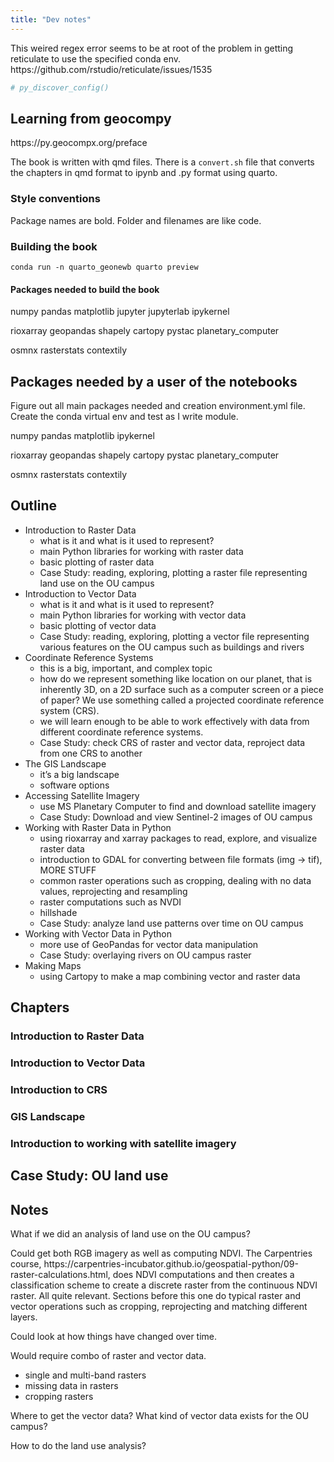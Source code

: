 ```yaml
---
title: "Dev notes"
---
```


This weired regex error seems to be at root of the problem in getting reticulate to 
use the specified conda env. https://github.com/rstudio/reticulate/issues/1535

```r
# py_discover_config()
```

## Learning from geocompy

https://py.geocompx.org/preface

The book is written with qmd files. 
There is a `convert.sh` file that converts the chapters in qmd format to ipynb
and .py format using quarto.

### Style conventions

Package names are bold.
Folder and filenames are like code.

### Building the book

```
conda run -n quarto_geonewb quarto preview
```

#### Packages needed to build the book

numpy
pandas
matplotlib
jupyter
jupyterlab
ipykernel

rioxarray
geopandas
shapely
cartopy
pystac
planetary_computer

osmnx
rasterstats
contextily



## Packages needed by a user of the notebooks

Figure out all main packages needed and creation environment.yml file. Create
the conda virtual env and test as I write module.

numpy
pandas
matplotlib
ipykernel

rioxarray
geopandas
shapely
cartopy
pystac
planetary_computer

osmnx
rasterstats
contextily

## Outline

* Introduction to Raster Data
  - what is it and what is it used to represent?
  - main Python libraries for working with raster data
  - basic plotting of raster data
  - Case Study: reading, exploring, plotting a raster file representing land use on the OU campus

* Introduction to Vector Data
  - what is it and what is it used to represent?
  - main Python libraries for working with vector data
  - basic plotting of vector data
  - Case Study: reading, exploring, plotting a vector file representing various features on the OU campus such as buildings and rivers

* Coordinate Reference Systems
  - this is a big, important, and complex topic
  - how do we represent something like location on our planet, that is inherently 3D, on a 2D surface such as a computer screen or a piece of paper? We use something called a projected coordinate reference system (CRS).
  - we will learn enough to be able to work effectively with data from different coordinate reference systems.
  - Case Study: check CRS of raster and vector data, reproject data from one CRS to another

* The GIS Landscape
  - it's a big landscape
  - software options

* Accessing Satellite Imagery
  - use MS Planetary Computer to find and download satellite imagery
  - Case Study: Download and view Sentinel-2 images of OU campus

* Working with Raster Data in Python
  - using rioxarray and xarray packages to read, explore, and visualize raster data
  - introduction to GDAL for converting between file formats (img -> tif), MORE STUFF
  - common raster operations such as cropping, dealing with no data values, reprojecting and resampling
  - raster computations such as NVDI
  - hillshade
  - Case Study: analyze land use patterns over time on OU campus

* Working with Vector Data in Python
  - more use of GeoPandas for vector data manipulation
  - Case Study: overlaying rivers on OU campus raster

* Making Maps
  - using Cartopy to make a map combining vector and raster data

## Chapters

### Introduction to Raster Data

### Introduction to Vector Data

### Introduction to CRS

### GIS Landscape

### Introduction to working with satellite imagery

## Case Study: OU land use

## Notes

What if we did an analysis of land use on the OU campus?

Could get both RGB imagery as well as computing NDVI. The Carpentries course,
https://carpentries-incubator.github.io/geospatial-python/09-raster-calculations.html, does
NDVI computations and then creates a classification scheme to create a discrete raster from
the continuous NDVI raster. All quite relevant. Sections before this one do typical 
raster and vector operations such as cropping, reprojecting and matching different layers.



Could look at how things have changed over time.

Would require combo of raster and vector data.

- single and multi-band rasters
- missing data in rasters
- cropping rasters

Where to get the vector data? What kind of vector data exists for the OU campus?

How to do the land use analysis?
